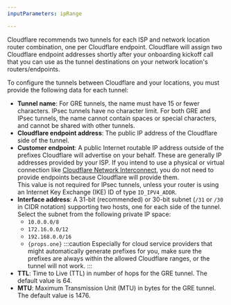 ```yaml
---
inputParameters: ipRange

---
```



Cloudflare recommends two tunnels for each ISP and network location router combination, one per Cloudflare endpoint. Cloudflare will assign two Cloudflare endpoint addresses shortly after your onboarding kickoff call that you can use as the tunnel destinations on your network location's routers/endpoints.

To configure the tunnels between Cloudflare and your locations, you must provide the following data for each tunnel:

* **Tunnel name**: For GRE tunnels, the name must have 15 or fewer characters. IPsec tunnels have no character limit. For both GRE and IPsec tunnels, the name cannot contain spaces or special characters, and cannot be shared with other tunnels.
* **Cloudflare endpoint address**: The public IP address of the Cloudflare side of the tunnel.
* **Customer endpoint**: A public Internet routable IP address outside of the prefixes Cloudflare will advertise on your behalf. These are generally IP addresses provided by your ISP. If you intend to use a physical or virtual connection like [Cloudflare Network Interconnect](/network-interconnect/), you do not need to provide endpoints because Cloudflare will provide them. <br/>
  This value is not required for <GlossaryTooltip term="IPsec tunnel">IPsec</GlossaryTooltip> tunnels, unless your router is using an <GlossaryTooltip term="Internet key exchange (IKE)">Internet Key Exchange (IKE)</GlossaryTooltip> ID of type `ID_IPV4_ADDR`.
* **Interface address**: A 31-bit (recommended) or 30-bit subnet (`/31` or `/30` in CIDR notation) supporting two hosts, one for each side of the tunnel. Select the subnet from the following private IP space:
  * `10.0.0.0/8`
  * `172.16.0.0/12`
  * `192.168.0.0/16`
  * <code>{props.one}</code> 
    :::caution
    Especially for cloud service providers that might automatically generate prefixes for you, make sure the prefixes are always within the allowed Cloudflare ranges, or the tunnel will not work.
    :::
* **TTL**: Time to Live (TTL) in number of hops for the <GlossaryTooltip term="GRE tunnel">GRE</GlossaryTooltip> tunnel. The default value is 64.
* **MTU**: Maximum Transmission Unit (MTU) in bytes for the GRE tunnel. The default value is 1476.
